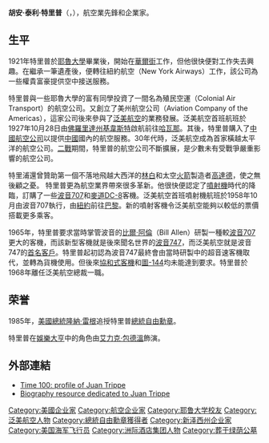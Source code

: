 {{noteTA
|1=特里
|2=zh-cn:罗纳德·里根; zh-tw:隆納·雷根; zh-hk:朗奴·列根;
}}

{{Infobox person
| name                      = 胡安·特里普
| image                     = Juan Trippe with Stratocruiser (cropped).jpg
| image_size                = 
| alt                       = 
| caption = Trippe c. 1940
| birth_name                = Juan Terry Trippe
| birth_date                = {{birth date|mf=yes|1899|06|27}}
| birth_place               = [[美國|美國]][[紐澤西州|紐澤西州]]西布賴特
| death_date                = {{death date and age|mf=yes|1981|04|03|1899|04|27}}
| death_place               = 美國[[紐約|紐約]]
| resting_place             = [[綠蔭公墓|綠蔭公墓]]
| nationality               = 美國
| alma_mater                = [[耶魯大學|耶魯大學]]
| awards                    = [[Daniel_Guggenheim_Medal|Daniel Guggenheim Medal]] <small>(1941)</small><br />[[Wright_Brothers_Memorial_Trophy|Wright Brothers Memorial Trophy]] <small>(1966)</small><br >[[File:Presidential_Medal_of_Freedom_(ribbon).svg|border]] [[Presidential_Medal_of_Freedom|Presidential Medal of Freedom]] (Posthumous; 1985)
| occupation                = [[航空公司|航空公司]][[創業|創辦人]]
| spouse                    = {{marriage|Elizabeth "Betty" Stettinius|1928}}
| children                  = 4
| relatives                 = {{link-en|約翰·特里普|John Trippe}}(曾曾祖父)
}}

'''胡安·泰利·特里普'''（{{lang-en|Juan Terry Trippe}}，{{bd|1899年|6月27日|1981年|4月3日|catIdx=Trippe, Juan}}），航空業先鋒和企業家。

==生平==
1921年特里普於[[耶魯大學|耶魯大學]]畢業後，開始在[[華爾街|華爾街]]工作，但他很快便對工作失去興趣。在繼承一筆遺產後，便轉往紐約航空（New York Airways）工作，該公司為一些權貴富豪提供空中接送服務。

特里普與一些耶魯大學的富有同學投資了一間名為殖民空運（Colonial Air Transport）的航空公司。又創立了美州航空公司（Aviation Company of the Americas），這家公司後來參與了[[泛美航空|泛美航空]]的業務發展。泛美航空首班航班於1927年10月28日由[[佛羅里達州|佛羅里達州]][[基韋斯特|基韋斯特]]啟航前往[[哈瓦那|哈瓦那]]。其後，特里普購入了[[中國航空公司|中國航空公司]]以提供[[中國|中國]]國內的航空服務。30年代時，泛美航空成為首家橫越太平洋的航空公司。[[二戰|二戰]]期間，特里普的航空公司不斷擴展，是少數未有受戰爭嚴重影響的航空公司。

特里浦還曾贊助第一個不落地飛越大西洋的[[林白|林白]]和太空[[火箭|火箭]]製造者[[高達德|高達德]]，使之無後顧之憂。
特里普更為航空業界帶來很多革新。他很快便認定了[[噴氣式飛機|噴射機]]時代的降臨，訂購了一些[[波音707|波音707]]和[[麥克唐納-道格拉斯公司|麥道]][[DC-8|DC-8]]客機。泛美航空首班噴射機航班於1958年10月由波音707執行，由[[紐約|紐約]]前往[[巴黎|巴黎]]。新的噴射客機令泛美航空能夠以較低的票價搭載更多乘客。

1965年，特里普要求當時掌管波音的[[比爾·阿倫|比爾·阿倫]]（Bill Allen）研製一種較[[波音707|波音707]]更大的客機，而該新型客機就是後來聞名世界的[[波音747|波音747]]，而泛美航空就是波音747的[[啟始客戶|首名客戶]]。特里普起初認為波音747最終會由當時研製中的超音速客機取代，並轉為貨機使用。但後來[[協和式客機|協和式客機]]和[[圖-144|圖-144]]均未能達到要求。特里普於1968年離任泛美航空總裁一職。

==荣誉==
1985年，[[美國總統|美國總統]][[隆納·雷根|隆納·雷根]]追授特里普[[總統自由勳章|總統自由勳章]]。

特里普在[[娛樂大亨|娛樂大亨]]中的角色由[[艾力克·包德溫|艾力克·包德溫]]飾演。

==外部連結==
*[http://www.time.com/time/time100/builder/profile/trippe.html Time 100: profile of Juan Trippe] {{Wayback|url=http://www.time.com/time/time100/builder/profile/trippe.html |date=20081219224658 }}
*[https://web.archive.org/web/20070310223833/http://www.biographyshelf.com/juan_trippe_biography.html Biography resource dedicated to Juan Trippe]

{{Authority control}}
{{DEFAULTSORT:Trippe, Juan}}
[[Category:美國企业家|Category:美國企业家]]
[[Category:航空企业家|Category:航空企业家]]
[[Category:耶鲁大学校友|Category:耶鲁大学校友]]
[[Category:泛美航空人物|Category:泛美航空人物]]
[[Category:總統自由勳章獲得者|Category:總統自由勳章獲得者]]
[[Category:新泽西州企业家|Category:新泽西州企业家]]
[[Category:美国海军飞行员|Category:美国海军飞行员]]
[[Category:洲际酒店集团人物|Category:洲际酒店集团人物]]
[[Category:葬于绿荫公墓|Category:葬于绿荫公墓]]
